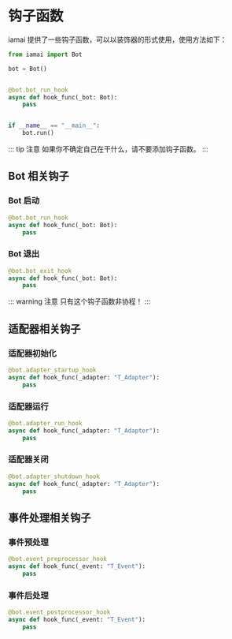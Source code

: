 # 钩子函数

iamai 提供了一些钩子函数，可以以装饰器的形式使用，使用方法如下：

```python
from iamai import Bot

bot = Bot()


@bot.bot_run_hook
async def hook_func(_bot: Bot):
    pass


if __name__ == "__main__":
    bot.run()

```

::: tip 注意
如果你不确定自己在干什么，请不要添加钩子函数。
:::

## Bot 相关钩子

### Bot 启动

```python
@bot.bot_run_hook
async def hook_func(_bot: Bot):
    pass
```

### Bot 退出

```python
@bot.bot_exit_hook
async def hook_func(_bot: Bot):
    pass
```

::: warning 注意
只有这个钩子函数非协程！
:::

## 适配器相关钩子

### 适配器初始化

```python
@bot.adapter_startup_hook
async def hook_func(_adapter: "T_Adapter"):
    pass
```

### 适配器运行

```python
@bot.adapter_run_hook
async def hook_func(_adapter: "T_Adapter"):
    pass
```

### 适配器关闭

```python
@bot.adapter_shutdown_hook
async def hook_func(_adapter: "T_Adapter"):
    pass
```

## 事件处理相关钩子

### 事件预处理

```python
@bot.event_preprocessor_hook
async def hook_func(_event: "T_Event"):
    pass
```

### 事件后处理

```python
@bot.event_postprocessor_hook
async def hook_func(_event: "T_Event"):
    pass
```
